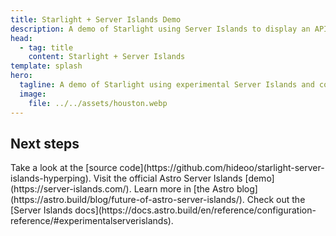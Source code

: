 ```yaml
---
title: Starlight + Server Islands Demo
description: A demo of Starlight using Server Islands to display an API status widget.
head:
  - tag: title
    content: Starlight + Server Islands
template: splash
hero:
  tagline: A demo of Starlight using experimental Server Islands and component overrides to display an API status widget.
  image:
    file: ../../assets/houston.webp
---
```



## Next steps

<CardGrid stagger>
  <Card title="Check out the source" icon="document">
    Take a look at the [source
    code](https://github.com/hideoo/starlight-server-islands-hyperping).
  </Card>
  <Card title="Try the official demo" icon="sun">
    Visit the official Astro Server Islands [demo](https://server-islands.com/).
  </Card>
  <Card title="Read the announcement" icon="open-book">
    Learn more in [the Astro
    blog](https://astro.build/blog/future-of-astro-server-islands/).
  </Card>
  <Card title="Read the docs" icon="open-book">
    Check out the [Server Islands
    docs](https://docs.astro.build/en/reference/configuration-reference/#experimentalserverislands).
  </Card>
</CardGrid>
